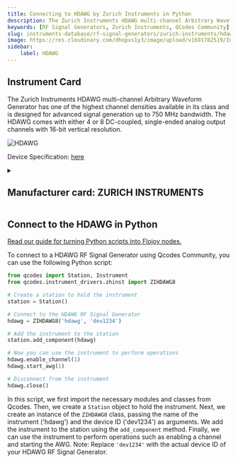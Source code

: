 ```yaml
---
title: Connecting to HDAWG by Zurich Instruments in Python
description: The Zurich Instruments HDAWG multi-channel Arbitrary Waveform Generator has one of the highest channel densities available in its class and is designed for advanced signal generation up to 750 MHz bandwidth. The HDAWG comes with either 4 or 8 DC-coupled, single-ended analog output channels with 16-bit vertical resolution.
keywords: [RF Signal Generators, Zurich Instruments, QCodes Community] 
slug: instruments-database/rf-signal-generators/zurich-instruments/hdawg 
image: https://res.cloudinary.com/dhopxs1y3/image/upload/v1691782519/Instruments/RF%20Signal%20Generator/HDAWG/HDAWG.webp
sidebar:
    label: HDAWG 
---
```



## Instrument Card

The Zurich Instruments HDAWG multi-channel Arbitrary Waveform Generator has one of the highest channel densities available in its class and is designed for advanced signal generation up to 750 MHz bandwidth. The HDAWG comes with either 4 or 8 DC-coupled, single-ended analog output channels with 16-bit vertical resolution.

![HDAWG](https://res.cloudinary.com/dhopxs1y3/image/upload/v1691782519/Instruments/RF%20Signal%20Generator/HDAWG/HDAWG.webp)

Device Specification: [here](https://docs.zhinst.com/pdf/ziHDAWG_UserManual.pdf)

<details style={{ marginTop: "15px"}}>
<summary><h2 style={{display:'inline'}}>Manufacturer card: ZURICH INSTRUMENTS</h2></summary>

![ZURICH INSTRUMENTS](https://res.cloudinary.com/dhopxs1y3/image/upload/v1692806207/Instruments/Vendor%20Logos/Zurich_Instruments.png)

Zurich Instruments Ltd. is a privately owned company developing and selling advanced test and measurement instruments equipped with software for dynamic signal analysis.

- Headquarters: Switzerland
- Yearly Revenue (millions, USD): 38
- Vendor Website: [here](https://www.zhinst.com/americas/en)

</details>


<FeaturedInstrumentVideo category="RF_SIGNAL_GENERATORS" />

## Connect to the HDAWG in Python

[Read our guide for turning Python scripts into Flojoy nodes.](https://docs.flojoy.ai/contribution/blocks/custom-flojoy-block/)



<Tabs>
<TabItem value="Flojoy" label="Flojoy" className="flojoy-instrument-tabs">

<SectionsCard category="RF_SIGNAL_GENERATORS" manufacturer="Zurich Instruments"></SectionsCard>

</TabItem>
<TabItem value="QCodes Community" label="QCodes Community">

To connect to a HDAWG RF Signal Generator using Qcodes Community, you can use the following Python script:

```python
from qcodes import Station, Instrument
from qcodes.instrument_drivers.zhinst import ZIHDAWG8

# Create a station to hold the instrument
station = Station()

# Connect to the HDAWG RF Signal Generator
hdawg = ZIHDAWG8('hdawg', 'dev1234')

# Add the instrument to the station
station.add_component(hdawg)

# Now you can use the instrument to perform operations
hdawg.enable_channel(1)
hdawg.start_awg(1)

# Disconnect from the instrument
hdawg.close()
```

In this script, we first import the necessary modules and classes from Qcodes. Then, we create a `Station` object to hold the instrument. Next, we create an instance of the `ZIHDAWG8` class, passing the name of the instrument ('hdawg') and the device ID ('dev1234') as arguments. We add the instrument to the station using the `add_component` method. Finally, we can use the instrument to perform operations such as enabling a channel and starting the AWG.
Note: Replace `'dev1234'` with the actual device ID of your HDAWG RF Signal Generator.

</TabItem>
</Tabs>